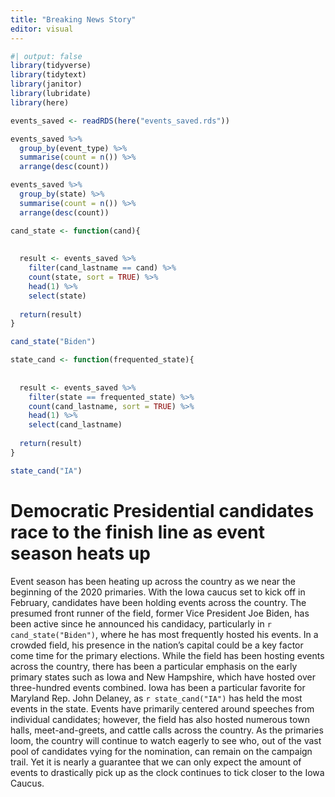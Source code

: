 ```yaml
---
title: "Breaking News Story"
editor: visual
---
```


```r
#| output: false
library(tidyverse)
library(tidytext)
library(janitor)
library(lubridate)
library(here)

```

```r

events_saved <- readRDS(here("events_saved.rds"))

```

```r

events_saved %>% 
  group_by(event_type) %>% 
  summarise(count = n()) %>% 
  arrange(desc(count))

```

```r

events_saved %>% 
  group_by(state) %>% 
  summarise(count = n()) %>% 
  arrange(desc(count)) 

```

```r

cand_state <- function(cand){
  
   
  result <- events_saved %>% 
    filter(cand_lastname == cand) %>% 
    count(state, sort = TRUE) %>% 
    head(1) %>% 
    select(state)
  
  return(result)
}

cand_state("Biden")

```

```r

state_cand <- function(frequented_state){
  
   
  result <- events_saved %>% 
    filter(state == frequented_state) %>% 
    count(cand_lastname, sort = TRUE) %>% 
    head(1) %>% 
    select(cand_lastname)
  
  return(result)
}

state_cand("IA")


```

# **Democratic Presidential candidates race to the finish line as event season heats up**

Event season has been heating up across the country as we near the beginning of the 2020 primaries. With the Iowa caucus set to kick off in February, candidates have been holding events across the country. The presumed front runner of the field, former Vice President Joe Biden, has been active since he announced his candidacy, particularly in `r cand_state("Biden")`, where he has most frequently hosted his events. In a crowded field, his presence in the nation's capital could be a key factor come time for the primary elections. While the field has been hosting events across the country, there has been a particular emphasis on the early primary states such as Iowa and New Hampshire, which have hosted over three-hundred events combined. Iowa has been a particular favorite for Maryland Rep. John Delaney, as `r state_cand("IA")` has held the most events in the state. Events have primarily centered around speeches from individual candidates; however, the field has also hosted numerous town halls, meet-and-greets, and cattle calls across the country. As the primaries loom, the country will continue to watch eagerly to see who, out of the vast pool of candidates vying for the nomination, can remain on the campaign trail. Yet it is nearly a guarantee that we can only expect the amount of events to drastically pick up as the clock continues to tick closer to the Iowa Caucus.
